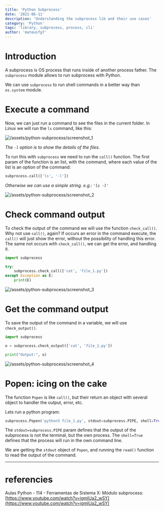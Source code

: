 ```yaml
---
title: 'Python Subprocess'
date: '2021-06-11'
description: 'Understanding the subprocess lib and their use cases'
category: 'Python'
tags: 'library, subprocess, process, cli'
author: 'mateusfg7'
---
```


[screenshot_1]: https://i.ibb.co/xXT9dmc/screenshot-1.png
[screenshot_2]: https://i.ibb.co/3c7D4xz/screenshot-2.png
[screenshot_3]: https://i.ibb.co/GH9sgFb/screenshot-3.png
[screenshot_4]: https://i.ibb.co/qC5v75L/screenshot-4.png

# Introduction

A subprocess is OS process that runs inside of another process father. The `subprocess` module allows to run subprocess with Python.

We can use `subprocess` to run shell commands in a better way than `os.system` module.

# Execute a command

Now, we can just run a command to see the files in the current folder. In Linux we will run the `ls` command, like this:

![/assets/python-subprocess/screenshot_1][screenshot_1]

_The `-l` option is to show the details of the files._

To run this with `subprocess` we need to run the `call()` function. The first param of the function is an list, with the command, where each value of the list is an option of the command:

```python
subprocess.call(['ls', '-l'])
```

_Otherwise we can use a simple string. e.g.: `'ls -l'`_

![/assets/python-subprocess/screenshot_2][screenshot_2]

# Check command output

To check the output of the command we will use the function `check_call()`. Why not use `call()`, again? If occurs an error in the command execute, the `call()` will just show the error, without the possibility of handling this error. The same not occurs with `check_call()`, we can get the error, and handling it.

```python
import subprocess

try:
    subprocess.check_call(['cat', 'file_1.py'])
except Exception as E:
    print(E)
```

![/assets/python-subprocess/screenshot_3][screenshot_3]

# Get the command output

To save the output of the command in a variable, we will use `check_output()`.

```python
import subprocess

o = subprocess.check_output(['cat', 'file_1.py'])

print("Output:", o)
```

![/assets/python-subprocess/screenshot_4][screenshot_4]

# Popen: icing on the cake

The function `Popen` is like `call()`, but their return an object with several object to handler the output, error, etc.

Lets run a python program:

```python
subprocess.Popen('python3 file_1.py', stdout=subprocess.PIPE, shell=True).stdout.read()
```

The `stdout=subprocess.PIPE` param defines that the output of the subprocess is not the terminal, but the own process. The `shell=True` defines that the process will run in the own command line.

We are getting the `stdout` object of `Popen`, and running the `read()` function to read the output of the command.

---

# referencies

Aulas Python - 114 - Ferramentas de Sistema X: Módulo subprocess: [https://www.youtube.com/watch?v=jgmIUa2_wSY](https://www.youtube.com/watch?v=jgmIUa2_wSY)
